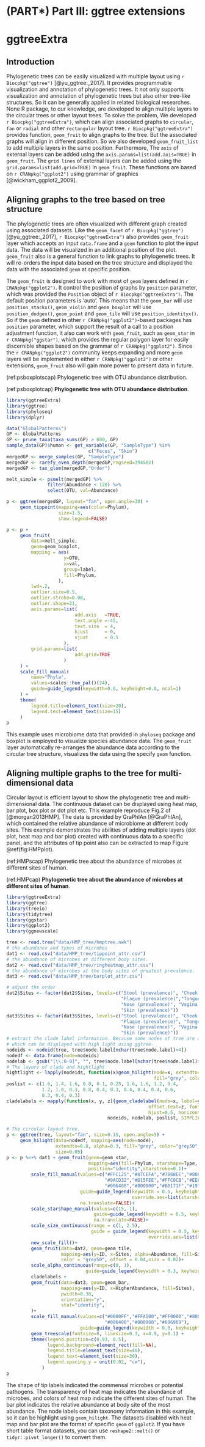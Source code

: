 # (PART\*) Part III: ggtree extensions {-}

# ggtreeExtra {#chapter10}

## Introduction

Phylogenetic trees can be easily visualized with multiple layout using `r Biocpkg("ggtree")` [@yu_ggtree:_2017]. It provides programmable visualization and annotation of phylogenetic trees. It not only supports visualization and annotation of phylogenetic trees but also other tree-like structures. So it can be generally applied in related biological researches. None R package, to our knowledge, are developed to align multiple layers to the circular trees or other layout trees. To solve the problem, We developed `r Biocpkg("ggtreeExtra")`, which can align associated graphs to `circular`, `fan` or `radial` and other `rectangular` layout tree. `r Biocpkg("ggtreeExtra")` provides function, `geom_fruit` to align graphs to the tree. But the associated graphs will align in different position. So we also developed `geom_fruit_list` to add multiple layers in the same position. Furthermore, The `axis` of external layers can be added using the `axis.params=list(add.axis=TRUE)` in `geom_fruit`. The `grid lines` of external layers can be added using the `grid.params=list(add.grid=TRUE)` in `geom_fruit`. These functions are based on `r CRANpkg("ggplot2")` using grammar of graphics [@wickham_ggplot2_2009].

## Aligning graphs to the tree based on tree structure

The phylogenetic trees are often visualized with different graph created using associated datasets. Like the `geom_facet` of `r Biocpkg("ggtree")` [@yu_ggtree:_2017], `r Biocpkg("ggtreeExtra")` also provides `geom_fruit` layer which accepts an input `data.frame` and a `geom` function to plot the input data. The data will be visualized in an additional position of the plot. `geom_fruit` also is a general function to link graphs to phylogenetic trees. It will re-orders the input data based on the tree structure and displayed the data with the associated `geom` at specific position. 

The `geom_fruit` is designed to work with most of `geom` layers defined in `r CRANpkg("ggplot2")`. It control the position of graphs by `position` parameter, which was provided the `Position` object of `r Biocpkg("ggtreeExtra")`. The default position parameters is 'auto'. This means that the `geom_bar` will use `position_stackx()`, `geom_violin` and `geom_boxplot` will use `position_dodgex()`, `geom_point` and `geom_tile` will use `position_identityx()`. So if the `geom` defined in other `r CRANpkg("ggplot2")`-based packages has `position` parameter, which support the result of a call to a position adjustment function, it also can work with `geom_fruit`, such as `geom_star` in `r CRANpkg("ggstar")`, which provides the regular polygon layer for easily discernible shapes based on the grammar of `r CRANpkg("ggplot2")`. Since the `r CRANpkg("ggplot2")` community keeps expanding and more `geom` layers will be implemented in either `r CRANpkg("ggplot2")` or other extensions, `geom_fruit` also will gain more power to present data in future. 

(ref:psboxplotscap) Phylogenetic tree with OTU abundance distribution.

(ref:psboxplotcap) **Phylogenetic tree with OTU abundance distribution**.

```r
library(ggtreeExtra)
library(ggtree)
library(phyloseq)
library(dplyr)

data("GlobalPatterns")
GP <- GlobalPatterns
GP <- prune_taxa(taxa_sums(GP) > 600, GP)
sample_data(GP)$human <- get_variable(GP, "SampleType") %in%
                              c("Feces", "Skin")
mergedGP <- merge_samples(GP, "SampleType")
mergedGP <- rarefy_even_depth(mergedGP,rngseed=394582)
mergedGP <- tax_glom(mergedGP,"Order")

melt_simple <- psmelt(mergedGP) %>%
               filter(Abundance < 120) %>%
               select(OTU, val=Abundance)

p <- ggtree(mergedGP, layout="fan", open.angle=30) + 
     geom_tippoint(mapping=aes(color=Phylum), 
                   size=1.5,
                   show.legend=FALSE)

p <- p +
     geom_fruit(
         data=melt_simple,
         geom=geom_boxplot,
         mapping = aes(
                     y=OTU,
                     x=val,
                     group=label,
                     fill=Phylum,
                   ),
         lwd=.2,
         outlier.size=0.5,
         outlier.stroke=0.08,
         outlier.shape=21,
         axis.params=list(
                         add.axis   =TRUE,
                         text.angle =-45,
                         text.size  = 4,
                         hjust      = 0,
                         vjust      = 0.5
                     ),
         grid.params=list(
                         add.grid=TRUE
                     )
     ) +
     scale_fill_manual(
         name="Phyla",
         values=scales::hue_pal()(24),
         guide=guide_legend(keywidth=0.8, keyheight=0.8, ncol=1)
     ) +
     theme(
         legend.title=element_text(size=20),
         legend.text=element_text(size=15)
     )
p
```

This example uses microbiome data that provided in `phyloseq` package and boxplot is employed to visualize species abundance data. The `geom_fruit` layer automatically re-arranges the abundance data according to the circular tree structure, visualizes the data using the specify `geom` function.

## Aligning multiple graphs to the tree for multi-dimensional data

Circular layout is efficient layout to show the phylogenetic tree and multi-dimensional data. The continuous dataset can be displayed using heat map, bar plot, box plot or dot plot etc. This example reproduce Fig.2 of [@morgan2013HMP]. The data is provided by GraPhlAn [@GraPhlAn], which contained the relative abundance of microbiome at different body sites. This example demonstrates the abilities of adding multiple layers (dot plot, heat map and bar plot) created with continuous data to a specific panel, and the attributes of tip point also can be extracted to map Figure \@ref(fig:HMPplot).

(ref:HMPscap) Phylogenetic tree about the abundance of microbes at different sites of human.

(ref:HMPcap) **Phylogenetic tree about the abundance of microbes at different sites of human**.

```r
library(ggtreeExtra)
library(ggtree)
library(treeio)
library(tidytree)
library(ggstar)
library(ggplot2)
library(ggnewscale)

tree <- read.tree("data/HMP_tree/hmptree.nwk")
# the abundance and types of microbes
dat1 <- read.csv("data/HMP_tree/tippoint_attr.csv")
# the abundance of microbes at different body sites.
dat2 <- read.csv("data/HMP_tree/ringheatmap_attr.csv")
# the abundance of microbes at the body sites of greatest prevalence.
dat3 <- read.csv("data/HMP_tree/barplot_attr.csv")

# adjust the order
dat2$Sites <- factor(dat2$Sites, levels=c("Stool (prevalence)", "Cheek (prevalence)",
                                          "Plaque (prevalence)","Tongue (prevalence)",
                                          "Nose (prevalence)", "Vagina (prevalence)",
                                          "Skin (prevalence)"))
dat3$Sites <- factor(dat3$Sites, levels=c("Stool (prevalence)", "Cheek (prevalence)",
                                          "Plaque (prevalence)", "Tongue (prevalence)",
                                          "Nose (prevalence)", "Vagina (prevalence)",
                                          "Skin (prevalence)"))
# extract the clade label information. Because some nodes of tree are annotated to genera,
# which can be displayed with high light using ggtree.
nodeids <- nodeid(tree, tree$node.label[nchar(tree$node.label)>4])
nodedf <- data.frame(node=nodeids)
nodelab <- gsub("[\\.0-9]", "", tree$node.label[nchar(tree$node.label)>4])
# The layers of clade and hightlight
hightlight <- lapply(nodeids, function(x)geom_hilight(node=x, extendto=6.8, alpha=0.3,
                                                      fill="grey", color="grey50", size=0.05))
poslist <- c(1.6, 1.4, 1.6, 0.8, 0.1, 0.25, 1.6, 1.6, 1.2, 0.4,
             1.2, 1.8, 0.3, 0.8, 0.4, 0.3, 0.4, 0.4, 0.4, 0.6,
             0.3, 0.4, 0.3)
cladelabels <- mapply(function(x, y, z){geom_cladelabel(node=x, label=y, barsize=NA, extend=0,
                                                    offset.text=z, fontsize=10, angle="auto",
                                                    hjust=0.5, horizontal=FALSE, fontface="italic")},
                                     nodeids, nodelab, poslist, SIMPLIFY=FALSE)

# The circular layout tree.
p <- ggtree(tree, layout="fan", size=0.15, open.angle=5) +
     geom_hilight(data=nodedf, mapping=aes(node=node),
                  extendto=6.8, alpha=0.3, fill="grey", color="grey50",
                  size=0.05)
p <- p %<+% dat1 + geom_fruit(geom=geom_star,
                              mapping=aes(fill=Phylum, starshape=Type, size=Size),
                              position="identity",starstroke=0.1)+
         scale_fill_manual(values=c("#FFC125","#87CEFA","#7B68EE","#808080","#800080",
                                    "#9ACD32","#D15FEE","#FFC0CB","#EE6A50","#8DEEEE",
                                    "#006400","#800000","#B0171F","#191970"),
                           guide=guide_legend(keywidth = 0.5, keyheight = 0.5, order=1,
                                              override.aes=list(starshape=15)),
                           na.translate=FALSE)+
         scale_starshape_manual(values=c(15, 1),
                                guide=guide_legend(keywidth = 0.5, keyheight = 0.5, order=2),
                                na.translate=FALSE)+
         scale_size_continuous(range = c(1, 2.5),
                               guide = guide_legend(keywidth = 0.5, keyheight = 0.5, order=3,
                                                    override.aes=list(starshape=15)))+
         new_scale_fill()+
         geom_fruit(data=dat2, geom=geom_tile,
                    mapping=aes(y=ID, x=Sites, alpha=Abundance, fill=Sites),
                    color = "grey50", offset = 0.04,size = 0.02)+
         scale_alpha_continuous(range=c(0, 1),
                             guide=guide_legend(keywidth = 0.3, keyheight = 0.3, order=5)) +
         cladelabels +
         geom_fruit(data=dat3, geom=geom_bar,
                    mapping=aes(y=ID, x=HigherAbundance, fill=Sites),
                    pwidth=0.38, 
                    orientation="y", 
                    stat="identity",
         )+
         scale_fill_manual(values=c("#0000FF","#FFA500","#FF0000","#800000",
                                    "#006400","#800080","#696969"),
                           guide=guide_legend(keywidth = 0.3, keyheight = 0.3, order=4))+
         geom_treescale(fontsize=8, linesize=0.3, x=4.9, y=0.1) +
         theme(legend.position=c(0.93, 0.5),
               legend.background=element_rect(fill=NA),
               legend.title=element_text(size=40),
               legend.text=element_text(size=30),
               legend.spacing.y = unit(0.02, "cm"),
             )
p
```

The shape of tip labels indicated the commensal microbes or potential pathogens. The transparency of heat map indicates the abundance of microbes, and colors of heat map indicate the different sites of human. The bar plot indicates the relative abundance at body site of the most abundance. The node labels contain taxonomy information in this example, so it can be highlight using `geom_hilight`. The datasets disabled with heat map and bar plot are the format of specific `geom` of `ggplot2`. If you have short table format datasets, you can use `reshape2::melt()` or `tidyr::pivot_longer()` to convert them.
